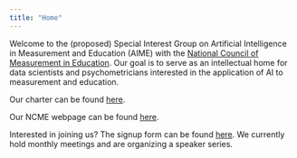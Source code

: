 ```yaml
---
title: "Home"
---
```


Welcome to the (proposed) Special Interest Group on Artificial Intelligence in Measurement and Education (AIME) with the [National Council of Measurement in Education](https://www.ncme.org/home). Our goal is to serve as an intellectual home for data scientists and psychometricians interested in the application of AI to measurement and education.

Our charter can be found [here](https://christopherormerod.github.io/gaime/about.html).

Our NCME webpage can be found [here](https://www.ncme.org/community/ncme-sigimie/aime).

Interested in joining us? The signup form can be found [here](https://form.jotform.com/ncme/SIGIMIESIGNUP). We currently hold monthly meetings and are organizing a speaker series.
